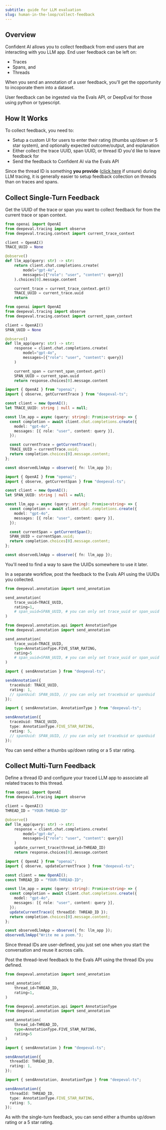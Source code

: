 ```yaml
---
subtitle: guide for LLM evaluation
slug: human-in-the-loop/collect-feedback
---
```


## Overview

Confident AI allows you to collect feedback from end users that are interacting with you LLM app. End user feedback can be left on:

- Traces
- Spans, and
- Threads

When you send an annotation of a user feedback, you'll get the opportunity to incoporate them into a dataset.

<Tip>
  User feedback can be ingested via the Evals API, or DeepEval for those using
  python or typescript.
</Tip>

## How It Works

To collect feedback, you need to:

- Setup a custom UI for users to enter their rating (thumbs up/down or 5 star system), and optionally expected outcome/output, and explanation
- Either collect the trace UUID, span UUID, or thread ID you'd like to leave feedback for
- Send the feedback to Confident AI via the Evals API

Since the thread ID is something **you provide** ([click here](/docs/llm-tracing/advanced-features/threads) if unsure) during LLM tracing, it is generally easier to setup feedback collection on threads than on traces and spans.

## Collect Single-Turn Feedback

<Steps>

<Step title="Get UUID from trace/span">

Get the UUID of the trace or span you want to collect feedback for from the current trace or span context.

<Tabs>
<Tab title="Python">

<CodeBlocks>

<CodeBlock>

```python Trace {6,15,16} maxLines={24}
from openai import OpenAI
from deepeval.tracing import observe
from deepeval.tracing.context import current_trace_context

client = OpenAI()
TRACE_UUID = None

@observe()
def llm_app(query: str) -> str:
    return client.chat.completions.create(
        model="gpt-4o",
        messages=[{"role": "user", "content": query}]
    ).choices[0].message.content

    current_trace = current_trace_context.get()
    TRACE_UUID = current_trace.uuid
    return
```

</CodeBlock>

<CodeBlock>

```python Span {6,15,16} maxLines={24}
from openai import OpenAI
from deepeval.tracing import observe
from deepeval.tracing.context import current_span_context

client = OpenAI()
SPAN_UUID = None

@observe()
def llm_app(query: str) -> str:
    response = client.chat.completions.create(
        model="gpt-4o",
        messages=[{"role": "user", "content": query}]
    )

    current_span = current_span_context.get()
    SPAN_UUID = current_span.uuid
    return response.choices[0].message.content
```

</CodeBlock>

</CodeBlocks>

</Tab>
<Tab title="Typescript">

<CodeBlocks>

<CodeBlock>

```typescript Trace {5,14,15} maxLines={24}
import { OpenAI } from "openai";
import { observe, getCurrentTrace } from "deepeval-ts";

const client = new OpenAI();
let TRACE_UUID: string | null = null;

const llm_app = async (query: string): Promise<string> => {
  const completion = await client.chat.completions.create({
    model: "gpt-4o",
    messages: [{ role: "user", content: query }],
  });

  const currentTrace = getCurrentTrace();
  TRACE_UUID = currentTrace.uuid;
  return completion.choices[0].message.content;
};

const observedLlmApp = observe({ fn: llm_app });
```

</CodeBlock>

<CodeBlock>

```typescript Span {5,14,15} maxLines={24}
import { OpenAI } from "openai";
import { observe, getCurrentSpan } from "deepeval-ts";

const client = new OpenAI();
let SPAN_UUID: string | null = null;

const llm_app = async (query: string): Promise<string> => {
  const completion = await client.chat.completions.create({
    model: "gpt-4o",
    messages: [{ role: "user", content: query }],
  });

  const currentSpan = getCurrentSpan();
  SPAN_UUID = currentSpan.uuid;
  return completion.choices[0].message.content;
};

const observedLlmApp = observe({ fn: llm_app });
```

</CodeBlock>

</CodeBlocks>

</Tab>
</Tabs>

<Note>
  You'll need to find a way to save the UUIDs somewhere to use it later.
</Note>

</Step>

<Step title="Send annotation for thread">

In a separate workflow, post the feedback to the Evals API using the UUIDs you collected.

<Tabs>

<Tab title="Python">

<CodeBlocks>

<CodeBlock>

```python Thumbs Rating
from deepeval.annotation import send_annotation

send_annotation(
    trace_uuid=TRACE_UUID,
    rating=1,
    # span_uuid=SPAN_UUID, # you can only set trace_uuid or span_uuid
)

```

</CodeBlock>

<CodeBlock>

```python 5 Star Rating
from deepeval.annotation.api import AnnotationType
from deepeval.annotation import send_annotation

send_annotation(
    trace_uuid=TRACE_UUID,
    type=AnnotationType.FIVE_STAR_RATING,
    rating=5
    # span_uuid=SPAN_UUID, # you can only set trace_uuid or span_uuid
)
```

</CodeBlock>

</CodeBlocks>

</Tab>
<Tab title="Typescript">

<CodeBlocks>

<CodeBlock>

```typescript Thumbs Rating
import { sendAnnotation } from "deepeval-ts";

sendAnnotation({
  traceUuid: TRACE_UUID,
  rating: 1,
  // spanUuid: SPAN_UUID, // you can only set traceUuid or spanUuid
});
```

</CodeBlock>

<CodeBlock>

```typescript 5 Star Rating
import { sendAnnotation, AnnotationType } from "deepeval-ts";

sendAnnotation({
  traceUuid: TRACE_UUID,
  type: AnnotationType.FIVE_STAR_RATING,
  rating: 5,
  // spanUuid: SPAN_UUID, // you can only set traceUuid or spanUuid
});
```

</CodeBlock>

</CodeBlocks>

</Tab>
</Tabs>

<Tip>You can send either a thumbs up/down rating or a 5 star rating.</Tip>

</Step>

</Steps>

## Collect Multi-Turn Feedback

<Steps>

<Step title="Setup thread ID">

Define a thread ID and configure your traced LLM app to associate all related traces to this thread.

<Tabs>
<Tab title="Python">

```python main.py {5, 13} maxLines={24}
from openai import OpenAI
from deepeval.tracing import observe

client = OpenAI()
THREAD_ID = "YOUR-THREAD-ID"

@observe()
def llm_app(query: str) -> str:
    response = client.chat.completions.create(
        model="gpt-4o",
        messages=[{"role": "user", "content": query}]
    )
    update_current_trace(thread_id=THREAD_ID)
    return response.choices[0].message.content
```

</Tab>
<Tab title="Typescript">

```typescript index.ts {5,12} maxLines={24}
import { OpenAI } from "openai";
import { observe, updateCurrentTrace } from "deepeval-ts";

const client = new OpenAI();
const THREAD_ID = "YOUR-THREAD-ID";

const llm_app = async (query: string): Promise<string> => {
  const completion = await client.chat.completions.create({
    model: "gpt-4o",
    messages: [{ role: "user", content: query }],
  });
  updateCurrentTrace({ threadId: THREAD_ID });
  return completion.choices[0].message.content;
};

const observedLlmApp = observe({ fn: llm_app });
observedLlmApp("Write me a poem.");
```

</Tab>
</Tabs>

<Note>
  Since thread IDs are user-defined, you just set one when you start the
  conversation and reuse it across calls.
</Note>

</Step>

<Step title="Send annotation for trace/span">

Post the thread-level feedback to the Evals API using the thread IDs you defined.

<Tabs>

<Tab title="Python">

<CodeBlocks>

<CodeBlock>

```python Thumbs Rating
from deepeval.annotation import send_annotation

send_annotation(
    thread_id=THREAD_ID,
    rating=1,
)

```

</CodeBlock>

<CodeBlock>

```python 5 Star Rating
from deepeval.annotation.api import AnnotationType
from deepeval.annotation import send_annotation

send_annotation(
    thread_id=THREAD_ID,
    type=AnnotationType.FIVE_STAR_RATING,
    rating=5
)
```

</CodeBlock>

</CodeBlocks>

</Tab>
<Tab title="Typescript">

<CodeBlocks>

<CodeBlock>

```typescript Thumbs Rating
import { sendAnnotation } from "deepeval-ts";

sendAnnotation({
  threadId: THREAD_ID,
  rating: 1,
});
```

</CodeBlock>

<CodeBlock>

```typescript 5 Star Rating
import { sendAnnotation, AnnotationType } from "deepeval-ts";

sendAnnotation({
  threadId: THREAD_ID,
  type: AnnotationType.FIVE_STAR_RATING,
  rating: 5,
});
```

</CodeBlock>

</CodeBlocks>

</Tab>
</Tabs>

<Info>
  As with the single-turn feedback, you can send either a thumbs up/down rating
  or a 5 star rating.
</Info>

</Step>

</Steps>
